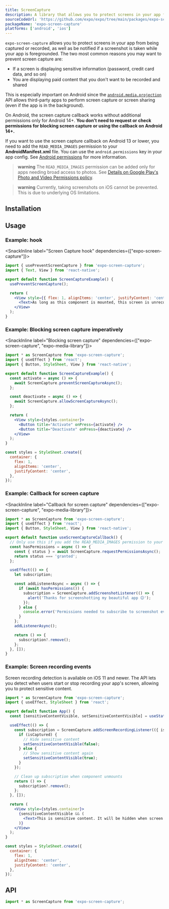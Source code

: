 ```yaml
---
title: ScreenCapture
description: A library that allows you to protect screens in your app from being captured or recorded.
sourceCodeUrl: 'https://github.com/expo/expo/tree/main/packages/expo-screen-capture'
packageName: 'expo-screen-capture'
platforms: ['android', 'ios']
---
```



`expo-screen-capture` allows you to protect screens in your app from being captured or recorded, as well as be notified if a screenshot is taken while your app is foregrounded. The two most common reasons you may want to prevent screen capture are:

- If a screen is displaying sensitive information (password, credit card data, and so on)
- You are displaying paid content that you don't want to be recorded and shared

This is especially important on Android since the [`android.media.projection`](https://developer.android.com/about/versions/android-5.0.html#ScreenCapture) API allows third-party apps to perform screen capture or screen sharing (even if the app is in the background).

On Android, the screen capture callback works without additional permissions only for Android 14+. **You don't need to request or check permissions for blocking screen capture or using the callback on Android 14+.**

If you want to use the screen capture callback on Android 13 or lower, you need to add the `READ_MEDIA_IMAGES` permission to your **AndroidManifest.xml** file. You can use the `android.permissions` key in your app config. See [Android permissions](/guides/permissions/#android) for more information.

> **warning** The `READ_MEDIA_IMAGES` permission can be added only for apps needing broad access to photos. See [Details on Google Play's Photo and Video Permissions policy](https://support.google.com/googleplay/android-developer/answer/14115180).

> **warning** Currently, taking screenshots on iOS cannot be prevented. This is due to underlying OS limitations.

## Installation

<APIInstallSection />

## Usage

### Example: hook

<SnackInline label="Screen Capture hook" dependencies={["expo-screen-capture"]}>

```jsx
import { usePreventScreenCapture } from 'expo-screen-capture';
import { Text, View } from 'react-native';

export default function ScreenCaptureExample() {
  usePreventScreenCapture();

  return (
    <View style={{ flex: 1, alignItems: 'center', justifyContent: 'center' }}>
      <Text>As long as this component is mounted, this screen is unrecordable!</Text>
    </View>
  );
}
```

</SnackInline>

### Example: Blocking screen capture imperatively

<SnackInline label="Blocking screen capture" dependencies={["expo-screen-capture", "expo-media-library"]}>

```jsx
import * as ScreenCapture from 'expo-screen-capture';
import { useEffect } from 'react';
import { Button, StyleSheet, View } from 'react-native';

export default function ScreenCaptureExample() {
  const activate = async () => {
    await ScreenCapture.preventScreenCaptureAsync();
  };

  const deactivate = async () => {
    await ScreenCapture.allowScreenCaptureAsync();
  };

  return (
    <View style={styles.container}>
      <Button title="Activate" onPress={activate} />
      <Button title="Deactivate" onPress={deactivate} />
    </View>
  );
}

const styles = StyleSheet.create({
  container: {
    flex: 1,
    alignItems: 'center',
    justifyContent: 'center',
  },
});
```

</SnackInline>

### Example: Callback for screen capture

<SnackInline label="Callback for screen capture" dependencies={["expo-screen-capture", "expo-media-library"]}>

```jsx
import * as ScreenCapture from 'expo-screen-capture';
import { useEffect } from 'react';
import { Button, StyleSheet, View } from 'react-native';

export default function useScreenCaptureCallback() {
  // Only use this if you add the READ_MEDIA_IMAGES permission to your AndroidManifest.xml
  const hasPermissions = async () => {
    const { status } = await ScreenCapture.requestPermissionsAsync();
    return status === 'granted';
  };

  useEffect(() => {
    let subscription;

    const addListenerAsync = async () => {
      if (await hasPermissions()) {
        subscription = ScreenCapture.addScreenshotListener(() => {
          alert('Thanks for screenshotting my beautiful app 😊');
        });
      } else {
        console.error('Permissions needed to subscribe to screenshot events are missing!');
      }
    };
    addListenerAsync();

    return () => {
      subscription?.remove();
    };
  }, []);
}
```

</SnackInline>

### Example: Screen recording events

Screen recording detection is available on iOS 11 and newer. The API lets you detect when users start or stop recording your app's screen, allowing you to protect sensitive content.

```jsx
import * as ScreenCapture from 'expo-screen-capture';
import { useEffect, StyleSheet } from 'react';

export default function App() {
  const [sensitiveContentVisible, setSensitiveContentVisible] = useState(true);

  useEffect(() => {
    const subscription = ScreenCapture.addScreenRecordingListener(({ isCaptured }) => {
      if (isCaptured) {
        // Hide sensitive content
        setSensitiveContentVisible(false);
      } else {
        // Show sensitive content again
        setSensitiveContentVisible(true);
      }
    });

    // Clean up subscription when component unmounts
    return () => {
      subscription?.remove();
    };
  }, []);

  return (
    <View style={styles.container}>
      {sensitiveContentVisible && (
        <Text>This is sensitive content. It will be hidden when screen recording starts.</Text>
      )}
    </View>
  );
}

const styles = StyleSheet.create({
  container: {
    flex: 1,
    alignItems: 'center',
    justifyContent: 'center',
  },
});
```

## API

```js
import * as ScreenCapture from 'expo-screen-capture';
```

<APISection packageName="expo-screen-capture" apiName="ScreenCapture" />
